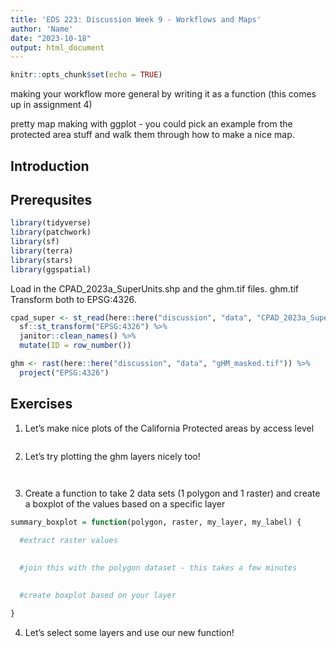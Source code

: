 ```yaml
---
title: 'EDS 223: Discussion Week 9 - Workflows and Maps'
author: 'Name'
date: "2023-10-18"
output: html_document
---
```


```r
knitr::opts_chunk$set(echo = TRUE)
```

making your workflow more general by writing it as a function (this comes up in assignment 4)

pretty map making with ggplot - you could pick an example from the protected area stuff and walk them through how to make a nice map.

## Introduction

## Prerequsites 

```r
library(tidyverse)
library(patchwork)
library(sf)
library(terra)
library(stars)
library(ggspatial)
```

Load in the CPAD_2023a_SuperUnits.shp and the ghm.tif files. ghm.tif Transform both to EPSG:4326.

```r
cpad_super <- st_read(here::here("discussion", "data", "CPAD_2023a_SuperUnits.shp"), quiet = TRUE) %>%
  sf::st_transform("EPSG:4326") %>%
  janitor::clean_names() %>%
  mutate(ID = row_number())

ghm <- rast(here::here("discussion", "data", "gHM_masked.tif")) %>%
  project("EPSG:4326")
```

## Exercises

1. Let's make nice plots of the California Protected areas by access level 

```r

```

2. Let's try plotting the ghm layers nicely too!

```r

```

```r

```

3. Create a function to take 2 data sets (1 polygon and 1 raster) and create a boxplot of the values based on a specific layer

```r
summary_boxplot = function(polygon, raster, my_layer, my_label) {
  
  #extract raster values 

  
  #join this with the polygon dataset - this takes a few minutes

  
  #create boxplot based on your layer

}
```

4. Let's select some layers and use our new function!

```r

```

```r

```

```r

```
